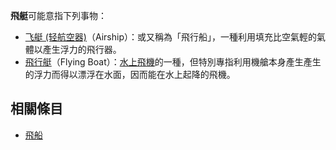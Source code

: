 '''飛艇'''可能意指下列事物：
* [[飞艇_(轻航空器)|飞艇 (轻航空器)]]（Airship）：或又稱為「飛行船」，一種利用填充比空氣輕的氣體以產生浮力的飛行器。
* [[飛行艇|飛行艇]]（Flying Boat）：[[水上飛機|水上飛機]]的一種，但特別專指利用機艙本身產生產生的浮力而得以漂浮在水面，因而能在水上起降的飛機。

==相關條目==
* [[飛船|飛船]]

{{disambig|cat=二字消歧義}}